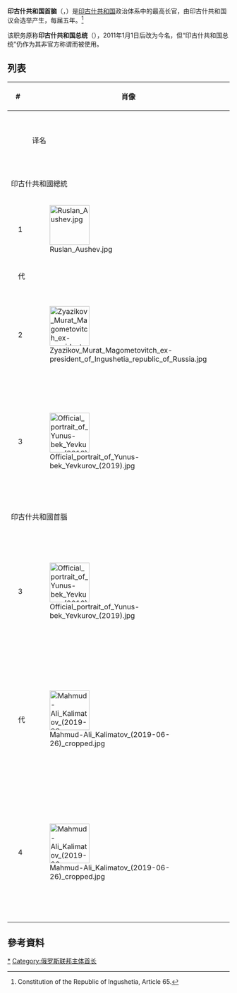 {{Infobox political post
|post            = 首脑
|body            = 印古什共和国
|nativename      =
|insignia        = Standard of the President of the Republic of Ingushetia.png
|insigniasize    = 125px
|insigniacaption = 印古什共和国首脑旗帜
|department      = 
|image           = Mahmud-Ali Kalimatov (2019-06-26) cropped.jpg
|imagesize       = 
|alt             = 
|incumbent       = [[马哈茂德-阿里·卡利马托夫|马哈茂德-阿里·卡利马托夫]]
|incumbentsince  = 2019年9月8日
|style           = 
|residence       = 俄罗斯[[印古什共和国|印古什共和国]][[馬加斯|馬加斯]]伊德里斯·贾济科夫大道14号
|nominator       = [[俄罗斯总统|俄罗斯总统]]
|nominatorpost   =
|appointer       = {{link-en|印古什共和国人民议会|People's Assembly of the Republic of Ingushetia}}
|appointerpost   = 
|termlength      = 5年
|inaugural       = {{link-en|鲁斯兰·苏丹诺维奇·奥舍夫|Ruslan Aushev|鲁斯兰·奥舍夫}}
|formation       = 1993年2月18日
|last            =
|abolished       =
|succession      = 
|salary          = 
|website         = 
}}
'''印古什共和国首脑'''（{{lang-ru|Глава Республики Ингушетия}}，{{lang-inh|Гӏалгӏай Республика Мехкда}}）是[[印古什共和国|印古什共和国]]政治体系中的最高长官，由印古什共和国议会选举产生，每届五年。<ref>Constitution of the Republic of Ingushetia, Article 65.</ref>

该职务原称'''印古什共和国总统'''（{{lang-ru|Президент Республики Ингушетия}}），2011年1月1日后改为今名，但“印古什共和国总统”仍作为其非官方称谓而被使用。
== 列表 ==
{| class="wikitable" style="margin-bottom: 10px;"
|-
! colspan="2" width=30|#
! rowspan="2"|肖像 
! colspan="2"|姓名
! colspan="2"|任期
! rowspan="2"|政党
|-
!
!
! 译名
! 俄语原文
! 就职 
! 离职 
|-
! colspan=8 |印古什共和國總統
|-
| style="background:{{Party meta/color/無黨籍}};"|
| 1
| [[File:Ruslan_Aushev.jpg|90px]]
| {{link-en|鲁斯兰·苏丹诺维奇·奥舍夫|Ruslan Aushev|鲁斯兰·奥舍夫}}
| {{lang|ru|Руслан Аушев}}
| 1993年3月7日
| 2001年12月28日
| [[無黨籍|無黨籍]] 
|- bgcolor="#E6E6AA" 
| style="background:{{Party meta/color/無黨籍}};"|
| 代
| 
| {{link-ru|艾哈迈德·伊萨耶维奇·马尔萨戈夫|Мальсагов, Ахмед Исаевич|艾哈迈德·马尔萨戈夫}}
| {{lang|ru|Ахмед Мальсагов}}
| 2001年12月
| 2002年5月
| [[無黨籍|無黨籍]] 
|- 
| style="background:{{Party meta/color/無黨籍}};"|
| 2
| [[File:Zyazikov_Murat_Magometovitch_ex-president_of_Ingushetia_republic_of_Russia.jpg|90px]]
| [[穆拉特·贾济科夫|穆拉特·贾济科夫]]
| {{lang|ru|Мурат Зязиков}}
| 2002年5月23日
| 2008年10月30日
| [[無黨籍|無黨籍]] 
|- 
| style="background:{{Party meta/color/統一俄羅斯黨}};"|
| 3
| [[File:Official_portrait_of_Yunus-bek_Yevkurov_(2019).jpg|90px]]
| [[尤努斯-別克·葉夫庫羅夫|尤努斯-別克·葉夫庫羅夫]]
| {{lang|ru|Юнус-Бек Евкуров}}
| 2008年10月31日
| 2010年12月31日<ref>2009年7月3日至8月12日期間由印古什共和國政府主席（總理）{{link-en|拉希德·叶海亚耶维奇·盖桑诺夫|Rashid Gaysanov|拉希德·盖桑诺夫}}代行總統職權。</ref>
| [[統一俄羅斯|統一俄羅斯]] 
|-
! colspan=8 |印古什共和國首腦
|- 
| style="background:{{Party meta/color/統一俄羅斯黨}};"|
| 3
| [[File:Official_portrait_of_Yunus-bek_Yevkurov_(2019).jpg|90px]]
| [[尤努斯-別克·葉夫庫羅夫|尤努斯-別克·葉夫庫羅夫]]
| {{lang|ru|Юнус-Бек Евкуров}}
| 2011年1月1日
| 2019年6月26日
| [[統一俄羅斯|統一俄羅斯]] 
|- bgcolor="#E6E6AA" 
| style="background:{{Party meta/color/統一俄羅斯黨}};"|
| 代
| [[File:Mahmud-Ali_Kalimatov_(2019-06-26)_cropped.jpg|90px]]
| [[马哈茂德-阿里·卡利马托夫|马哈茂德-阿里·卡利马托夫]]
| {{lang|ru|Махмуд-Али Калиматов}}
| 2019年6月26日
| 2019年9月8日
| [[統一俄羅斯|統一俄羅斯]] 
|- 
| style="background:{{Party meta/color/統一俄羅斯黨}};"|
| 4
| [[File:Mahmud-Ali_Kalimatov_(2019-06-26)_cropped.jpg|90px]]
| [[马哈茂德-阿里·卡利马托夫|马哈茂德-阿里·卡利马托夫]]
| {{lang|ru|Махмуд-Али Калиматов}}
| 2019年9月8日
| ''現任''
| [[統一俄羅斯|統一俄羅斯]] 
|- 
|}

== 參考資料 ==
{{reflist}}

{{俄罗斯联邦主体首长}}
{{印古什共和国首脑}}
[[Category:印古什共和国首脑|*]]
[[Category:俄罗斯联邦主体首长|Category:俄罗斯联邦主体首长]]